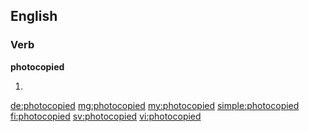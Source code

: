==English==

===Verb===

'''photocopied'''
# {{en-past of|photocopy}}

[[de:photocopied]]
[[mg:photocopied]]
[[my:photocopied]]
[[simple:photocopied]]
[[fi:photocopied]]
[[sv:photocopied]]
[[vi:photocopied]]